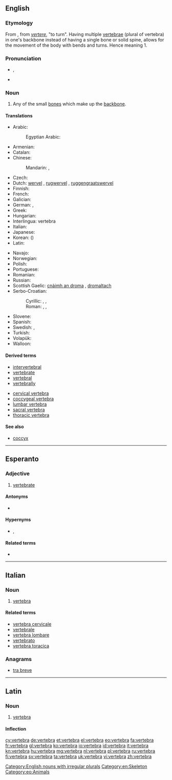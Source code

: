 {{also|vértebra}}
==English==
{{wikipedia}}

===Etymology===
From {{etyl|la|en}} {{term|vertebra||joint|lang=la}}, from ''[[vertere]]'', "to turn". Having multiple [[vertebrae]] (plural of vertebra) in one's backbone instead of having a single bone or solid spine, allows for the movement of the body with bends and turns. Hence meaning 1.

===Pronunciation===
* {{a|UK}} {{IPA|/ˈvɜːtɪbɹə/}}, {{X-SAMPA|/"v3:tIbr@/}}
* {{audio|en-us-vertebra.ogg|Audio (US)}}

===Noun===
{{en-noun|head|pl=vertebræ|pl2=vertebrae|pl3=vertebras}}

# Any of the small [[bone]]s which make up the [[backbone]].

====Translations====
{{trans-top|any of the small bones which make up the backbone}}
* Arabic: {{t-|ar|فقرة|f|tr=faqara}}
*: Egyptian Arabic: {{tø|arz| فقرة |f|tr=faqara |sc=Arab}}
* Armenian: {{t-|hy|ող|tr=oġ}}
* Catalan: {{t-|ca|vèrtebra|f}}
* Chinese:
*: Mandarin: {{t|cmn|椎骨|tr=zhuīgǔ|sc=Hani}}, {{t|cmn|脊椎|tr=jǐzhuī|sc=Hani}}
* Czech: {{t+|cs|obratel|m}}
* Dutch: [[wervel]] {{m}}, [[rugwervel]] {{m}}, [[ruggengraatswervel]] {{m}}
* Finnish: {{t-|fi|nikama}}
* French: {{t+|fr|vertèbre|m}}
* Galician: {{t+|gl|vértebra|f}}
* German: {{t+|de|Wirbel|m}}, {{t-|de|Wirbelknochen|m}}
* Greek: {{t+|el|σπόνδυλος|m}}
* Hungarian: {{t+|hu|csigolya}}
* Interlingua: vertebra
* Italian: {{t+|it|vertebra|f}}
* Japanese: {{t-|ja|椎骨|tr=ついこつ, tsuikotsu|sc=Jpan}}
* Korean: {{t+|ko|척추|tr=cheokchu|sc=Kore}} ({{t+|ko|脊椎|sc=Kore}})
* Latin: {{t-|la|vertebra}}
{{trans-mid}}
* Navajo: {{tø|nv|íígháán}}
* Norwegian: {{t-|no|ryggvirvel|m}}
* Polish: {{t-|pl|kręg|m}}
* Portuguese: {{t+|pt|vértebra|f}}
* Romanian: {{t-|ro|vertebră|f}}
* Russian: {{t+|ru|позвонок|m|tr=pozvonók}}
* Scottish Gaelic: [[cnàimh an droma]] {{m}}, [[dromaltach]] {{m}}
* Serbo-Croatian:
*: Cyrillic: {{t-|sh|пршљен|m}}, {{t-|sh|краљежак|m}}, {{t-|sh|краљешак|m}}
*: Roman: {{t-|sh|pršljen|m}}, {{t-|sh|kralježak|m}}, {{t-|sh|kralješak|m}}
* Slovene: {{t+|sl|vretence|n}}
* Spanish: {{t-|es|vértebra|f}}
* Swedish: {{t-|sv|ryggkota|c}}, {{t-|sv|kota|c}}
* Turkish: {{t+|tr|omur}}
* Volapük: {{t+|vo|bäkavireb}}
* Walloon: {{t+|wa|cronzoxh|m}}
{{trans-bottom}}

====Derived terms====
* [[intervertebral]]
* [[vertebrate]]
* [[vertebral]]
* [[vertebrally]]

* [[cervical vertebra]]
* [[coccygeal vertebra]]
* [[lumbar vertebra]]
* [[sacral vertebra]]
* [[thoracic vertebra]]

====See also====
* [[coccyx]]

[[Category:English nouns with irregular plurals]]
[[Category:en:Skeleton]]

----

==Esperanto==

===Adjective===
{{eo-adj}}

# [[vertebrate]]

====Antonyms====
* {{l|eo|malvertebra|gloss=invertebrate}}

====Hypernyms====
* {{l|eo|ĥordohava}}, {{l|eo|ĥordula|gloss=[[chordate]]}}

====Related terms====
* {{l|eo|vertebro|gloss=a vertebrate}}

[[Category:eo:Animals]]

----

==Italian==
{{wikipedia|lang=it}}

===Noun===
{{it-noun|vertebr|f|a|e}}

# {{context|skeleton|lang=it}} [[#English|vertebra]]

====Related terms====
* [[vertebra cervicale]]
* [[vertebrale]]
* [[vertebra lombare]]
* [[vertebrato]]
* [[vertebra toracica]]

===Anagrams===
* [[tra breve#Italian|tra breve]]

----

==Latin==
{{wikipedia|lang=la}}

===Noun===
{{la-noun|vertebra|vertebrae|vertebrae|f|first}}

# [[#English|vertebra]]

====Inflection====
{{la-decl-1st|vertebr}}

[[cy:vertebra]]
[[de:vertebra]]
[[et:vertebra]]
[[el:vertebra]]
[[eo:vertebra]]
[[fa:vertebra]]
[[fr:vertebra]]
[[gl:vertebra]]
[[ko:vertebra]]
[[io:vertebra]]
[[id:vertebra]]
[[it:vertebra]]
[[kn:vertebra]]
[[hu:vertebra]]
[[mg:vertebra]]
[[nl:vertebra]]
[[pl:vertebra]]
[[ru:vertebra]]
[[fi:vertebra]]
[[sv:vertebra]]
[[ta:vertebra]]
[[uk:vertebra]]
[[vi:vertebra]]
[[zh:vertebra]]